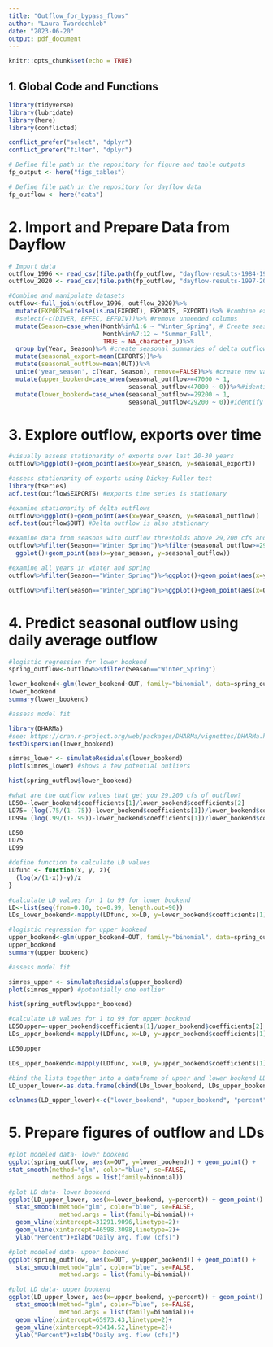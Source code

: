 ```yaml
---
title: "Outflow_for_bypass_flows"
author: "Laura Twardochleb"
date: "2023-06-20"
output: pdf_document
---
```


```r
knitr::opts_chunk$set(echo = TRUE)
```

## 1. Global Code and Functions 

```r
library(tidyverse)
library(lubridate)
library(here)
library(conflicted)

conflict_prefer("select", "dplyr")
conflict_prefer("filter", "dplyr")

# Define file path in the repository for figure and table outputs
fp_output <- here("figs_tables")

# Define file path in the repository for dayflow data
fp_outflow <- here("data")
```

# 2. Import and Prepare Data from Dayflow

```r
# Import data
outflow_1996 <- read_csv(file.path(fp_outflow, "dayflow-results-1984-1996.csv"))
outflow_2020 <- read_csv(file.path(fp_outflow, "dayflow-results-1997-2020.csv"))

#Combine and manipulate datasets
outflow<-full_join(outflow_1996, outflow_2020)%>%
  mutate(EXPORTS=ifelse(is.na(EXPORT), EXPORTS, EXPORT))%>% #combine export columns with different names
  #select(-c(DIVER, EFFEC, EFFDIV))%>% #remove unneeded columns
  mutate(Season=case_when(Month%in%1:6 ~ "Winter_Spring", # Create seasonal variables
                          Month%in%7:12 ~ "Summer_Fall",
                          TRUE ~ NA_character_))%>%
  group_by(Year, Season)%>% #create seasonal summaries of delta outflow, exports
  mutate(seasonal_export=mean(EXPORTS))%>% 
  mutate(seasonal_outflow=mean(OUT))%>%
  unite('year_season', c(Year, Season), remove=FALSE)%>% #create new variable defining year and season
  mutate(upper_bookend=case_when(seasonal_outflow>=47000 ~ 1,
                                 seasonal_outflow<47000 ~ 0))%>%#identify year_season above 47,000 cfs
  mutate(lower_bookend=case_when(seasonal_outflow>=29200 ~ 1,
                                 seasonal_outflow<29200 ~ 0))#identify year_season above 29,200 cfs
```

# 3. Explore outflow, exports over time 

```r
#visually assess stationarity of exports over last 20-30 years 
outflow%>%ggplot()+geom_point(aes(x=year_season, y=seasonal_export))

#assess stationarity of exports using Dickey-Fuller test
library(tseries)
adf.test(outflow$EXPORTS) #exports time series is stationary

#examine stationarity of delta outflows
outflow%>%ggplot()+geom_point(aes(x=year_season, y=seasonal_outflow))
adf.test(outflow$OUT) #Delta outflow is also stationary

#examine data from seasons with outflow thresholds above 29,200 cfs and 47,000 cfs as bookends in winter_spring (jan-june period)
outflow%>%filter(Season=="Winter_Spring")%>%filter(seasonal_outflow>=29200&47000)%>%
  ggplot()+geom_point(aes(x=year_season, y=seasonal_outflow))

#examine all years in winter and spring
outflow%>%filter(Season=="Winter_Spring")%>%ggplot()+geom_point(aes(x=year_season, y=seasonal_outflow))

outflow%>%filter(Season=="Winter_Spring")%>%ggplot()+geom_point(aes(x=OUT, y=seasonal_outflow))
```

# 4. Predict seasonal outflow using daily average outflow 
```r
#logistic regression for lower bookend
spring_outflow<-outflow%>%filter(Season=="Winter_Spring")

lower_bookend<-glm(lower_bookend~OUT, family="binomial", data=spring_outflow)
lower_bookend
summary(lower_bookend)

#assess model fit

library(DHARMa)
#see: https://cran.r-project.org/web/packages/DHARMa/vignettes/DHARMa.html
testDispersion(lower_bookend)

simres_lower <- simulateResiduals(lower_bookend)
plot(simres_lower) #shows a few potential outliers

hist(spring_outflow$lower_bookend) 

#what are the outflow values that get you 29,200 cfs of outflow?
LD50=-lower_bookend$coefficients[1]/lower_bookend$coefficients[2]
LD75= (log(.75/(1-.75))-lower_bookend$coefficients[1])/lower_bookend$coefficients[2]
LD99= (log(.99/(1-.99))-lower_bookend$coefficients[1])/lower_bookend$coefficients[2]

LD50
LD75
LD99

#define function to calculate LD values
LDfunc <- function(x, y, z){
  (log(x/(1-x))-y)/z
}

#calculate LD values for 1 to 99 for lower bookend
LD<-list(seq(from=0.10, to=0.99, length.out=90))
LDs_lower_bookend<-mapply(LDfunc, x=LD, y=lower_bookend$coefficients[1], z=lower_bookend$coefficients[2])

#logistic regression for upper bookend
upper_bookend<-glm(upper_bookend~OUT, family="binomial", data=spring_outflow)
upper_bookend
summary(upper_bookend)

#assess model fit

simres_upper <- simulateResiduals(upper_bookend)
plot(simres_upper) #potentially one outlier

hist(spring_outflow$upper_bookend)

#calculate LD values for 1 to 99 for upper bookend
LD50upper=-upper_bookend$coefficients[1]/upper_bookend$coefficients[2]
LDs_upper_bookend<-mapply(LDfunc, x=LD, y=upper_bookend$coefficients[1], z=upper_bookend$coefficients[2])

LD50upper

LDs_upper_bookend<-mapply(LDfunc, x=LD, y=upper_bookend$coefficients[1], z=upper_bookend$coefficients[2])

#bind the lists together into a dataframe of upper and lower bookend LDs
LD_upper_lower<-as.data.frame(cbind(LDs_lower_bookend, LDs_upper_bookend, unlist(LD)))

colnames(LD_upper_lower)<-c("lower_bookend", "upper_bookend", "percent")
```

# 5. Prepare figures of outflow and LDs

```r
#plot modeled data- lower bookend
ggplot(spring_outflow, aes(x=OUT, y=lower_bookend)) + geom_point() +
stat_smooth(method="glm", color="blue", se=FALSE,
            method.args = list(family=binomial))
```

```r
#plot LD data- lower bookend
ggplot(LD_upper_lower, aes(x=lower_bookend, y=percent)) + geom_point() +
  stat_smooth(method="glm", color="blue", se=FALSE,
              method.args = list(family=binomial))+ 
  geom_vline(xintercept=31291.9096,linetype=2)+
  geom_vline(xintercept=46598.3098,linetype=2)+
  ylab("Percent")+xlab("Daily avg. flow (cfs)")
```


```r
#plot modeled data- upper bookend
ggplot(spring_outflow, aes(x=OUT, y=upper_bookend)) + geom_point() +
  stat_smooth(method="glm", color="blue", se=FALSE,
              method.args = list(family=binomial))
```

```r
#plot LD data- upper bookend
ggplot(LD_upper_lower, aes(x=upper_bookend, y=percent)) + geom_point() +
  stat_smooth(method="glm", color="blue", se=FALSE,
              method.args = list(family=binomial))+
  geom_vline(xintercept=65973.43,linetype=2)+
  geom_vline(xintercept=93414.52,linetype=2)+
  ylab("Percent")+xlab("Daily avg. flow (cfs)")
```

